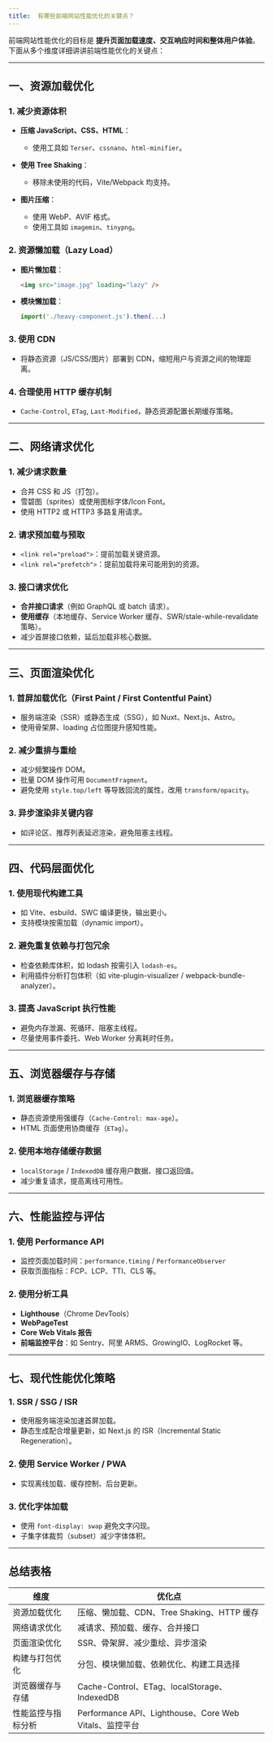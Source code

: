 ```yaml
---
title: 	有哪些前端网站性能优化的关键点？
---
```


前端网站性能优化的目标是 **提升页面加载速度、交互响应时间和整体用户体验**。下面从多个维度详细讲讲前端性能优化的关键点：

---

## 一、资源加载优化

### 1. 减少资源体积

* **压缩 JavaScript、CSS、HTML**：

  * 使用工具如 `Terser`、`cssnano`、`html-minifier`。
* **使用 Tree Shaking**：

  * 移除未使用的代码，Vite/Webpack 均支持。
* **图片压缩**：

  * 使用 WebP、AVIF 格式。
  * 使用工具如 `imagemin`、`tinypng`。

### 2. 资源懒加载（Lazy Load）

* **图片懒加载**：

  ```html
  <img src="image.jpg" loading="lazy" />
  ```
* **模块懒加载**：

  ```js
  import('./heavy-component.js').then(...)
  ```

### 3. 使用 CDN

* 将静态资源（JS/CSS/图片）部署到 CDN，缩短用户与资源之间的物理距离。

### 4. 合理使用 HTTP 缓存机制

* `Cache-Control`, `ETag`, `Last-Modified`，静态资源配置长期缓存策略。

---

## 二、网络请求优化

### 1. 减少请求数量

* 合并 CSS 和 JS（打包）。
* 雪碧图（sprites）或使用图标字体/Icon Font。
* 使用 HTTP2 或 HTTP3 多路复用请求。

### 2. 请求预加载与预取

* `<link rel="preload">`：提前加载关键资源。
* `<link rel="prefetch">`：提前加载将来可能用到的资源。

### 3. 接口请求优化

* **合并接口请求**（例如 GraphQL 或 batch 请求）。
* **使用缓存**（本地缓存、Service Worker 缓存、SWR/stale-while-revalidate 策略）。
* 减少首屏接口依赖，延后加载非核心数据。

---

## 三、页面渲染优化

### 1. 首屏加载优化（First Paint / First Contentful Paint）

* 服务端渲染（SSR）或静态生成（SSG），如 Nuxt、Next.js、Astro。
* 使用骨架屏、loading 占位图提升感知性能。

### 2. 减少重排与重绘

* 减少频繁操作 DOM。
* 批量 DOM 操作可用 `DocumentFragment`。
* 避免使用 `style.top/left` 等导致回流的属性，改用 `transform/opacity`。

### 3. 异步渲染非关键内容

* 如评论区、推荐列表延迟渲染，避免阻塞主线程。

---

## 四、代码层面优化

### 1. 使用现代构建工具

* 如 Vite、esbuild、SWC 编译更快，输出更小。
* 支持模块按需加载（dynamic import）。

### 2. 避免重复依赖与打包冗余

* 检查依赖库体积，如 lodash 按需引入 `lodash-es`。
* 利用插件分析打包体积（如 vite-plugin-visualizer / webpack-bundle-analyzer）。

### 3. 提高 JavaScript 执行性能

* 避免内存泄漏、死循环、阻塞主线程。
* 尽量使用事件委托、Web Worker 分离耗时任务。

---

## 五、浏览器缓存与存储

### 1. 浏览器缓存策略

* 静态资源使用强缓存（`Cache-Control: max-age`）。
* HTML 页面使用协商缓存（`ETag`）。

### 2. 使用本地存储缓存数据

* `localStorage` / `IndexedDB` 缓存用户数据、接口返回值。
* 减少重复请求，提高离线可用性。

---

## 六、性能监控与评估

### 1. 使用 Performance API

* 监控页面加载时间：`performance.timing` / `PerformanceObserver`
* 获取页面指标：FCP、LCP、TTI、CLS 等。

### 2. 使用分析工具

* **Lighthouse**（Chrome DevTools）
* **WebPageTest**
* **Core Web Vitals 报告**
* **前端监控平台**：如 Sentry、阿里 ARMS、GrowingIO、LogRocket 等。

---

## 七、现代性能优化策略

### 1. SSR / SSG / ISR

* 使用服务端渲染加速首屏加载。
* 静态生成配合增量更新，如 Next.js 的 ISR（Incremental Static Regeneration）。

### 2. 使用 Service Worker / PWA

* 实现离线加载、缓存控制、后台更新。

### 3. 优化字体加载

* 使用 `font-display: swap` 避免文字闪现。
* 子集字体裁剪（subset）减少字体体积。

---

## 总结表格

| 维度        | 优化点                                             |
| --------- | ----------------------------------------------- |
| 资源加载优化    | 压缩、懒加载、CDN、Tree Shaking、HTTP 缓存                 |
| 网络请求优化    | 减请求、预加载、缓存、合并接口                                 |
| 页面渲染优化    | SSR、骨架屏、减少重绘、异步渲染                               |
| 构建与打包优化   | 分包、模块懒加载、依赖优化、构建工具选择                            |
| 浏览器缓存与存储  | Cache-Control、ETag、localStorage、IndexedDB       |
| 性能监控与指标分析 | Performance API、Lighthouse、Core Web Vitals、监控平台 |

